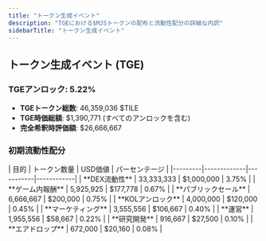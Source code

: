 ```yaml
---
title: "トークン生成イベント"
description: "TGEにおける$MJSトークンの配布と流動性配分の詳細な内訳"
sidebarTitle: "トークン生成イベント"
---
```


## トークン生成イベント (TGE)

### TGEアンロック: 5.22%
- **TGEトークン総数**: 46,359,036 $TILE
- **TGE時価総額**: $1,390,771 (すべてのアンロックを含む)
- **完全希釈時評価額**: $26,666,667

### 初期流動性配分

<Card className='mt-4 w-fit'>
| 目的 | トークン数量 | USD価値 | パーセンテージ |
|---------|-------------|-----------|------------|
| **DEX流動性** | 33,333,333 | $1,000,000 | 3.75% |
| **ゲーム内報酬** | 5,925,925 | $177,778 | 0.67% |
| **パブリックセール** | 6,666,667 | $200,000 | 0.75% |
| **KOLアンロック** | 4,000,000 | $120,000 | 0.45% |
| **マーケティング** | 3,555,556 | $106,667 | 0.40% |
| **運営** | 1,955,556 | $58,667 | 0.22% |
| **研究開発** | 916,667 | $27,500 | 0.10% |
| **エアドロップ** | 672,000 | $20,160 | 0.08% |
</Card>